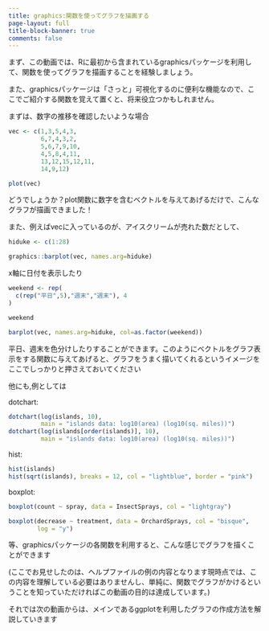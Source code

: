 ```yaml
---
title: graphics:関数を使ってグラフを描画する
page-layout: full
title-block-banner: true
comments: false
---
```


まず、この動画では、Rに最初から含まれているgraphicsパッケージを利用して、関数を使ってグラフを描画することを経験しましょう。

また、graphicsパッケージは「さっと」可視化するのに便利な機能なので、ここでご紹介する関数を覚えて置くと、将来役立つかもしれません。


まずは、数字の推移を確認したいような場合

```r
vec <- c(1,3,5,4,3,
         6,7,4,3,2,
         5,6,7,9,10,
         4,5,8,4,11,
         13,12,15,12,11,
         14,9,12)

plot(vec)
```

どうでしょうか？plot関数に数字を含むベクトルを与えてあげるだけで、こんなグラフが描画できました！

また、例えばvecに入っているのが、アイスクリームが売れた数だとして、

```r
hiduke <- c(1:28)

graphics::barplot(vec, names.arg=hiduke)
```

x軸に日付を表示したり

```r
weekend <- rep(
  c(rep("平日",5),"週末","週末"), 4
)

weekend

barplot(vec, names.arg=hiduke, col=as.factor(weekend))
```

平日、週末を色分けしたりすることができます。このようにベクトルをグラフ表示をする関数に与えてあげると、グラフをうまく描いてくれるというイメージをここでしっかりと押さえておいてください

他にも,例としては

dotchart:

```r
dotchart(log(islands, 10),
         main = "islands data: log10(area) (log10(sq. miles))")
dotchart(log(islands[order(islands)], 10),
         main = "islands data: log10(area) (log10(sq. miles))")
```

hist:

```r
hist(islands)
hist(sqrt(islands), breaks = 12, col = "lightblue", border = "pink")
```

boxplot:

```r
boxplot(count ~ spray, data = InsectSprays, col = "lightgray")

boxplot(decrease ~ treatment, data = OrchardSprays, col = "bisque",
        log = "y")
```

等、graphicsパッケージの各関数を利用すると、こんな感じでグラフを描くことができます

(ここでお見せしたのは、ヘルプファイルの例の内容となります現時点では、この内容を理解している必要はありませんし、単純に、関数でグラフがかけるということを知っていただければこの動画の目的は達成しています。)

それでは次の動画からは、メインであるggplotを利用したグラフの作成方法を解説していきます

